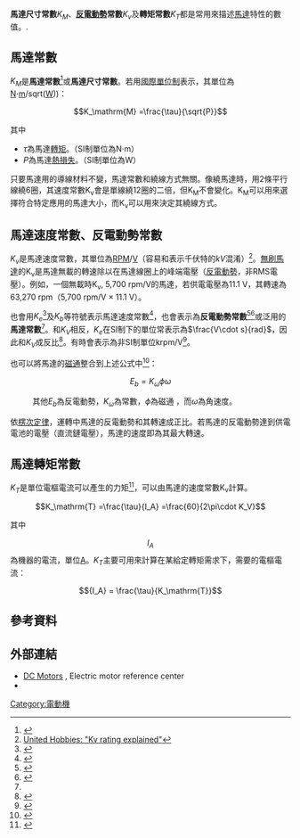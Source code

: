'''馬達尺寸常數'''''K<sub>M</sub>''、'''[[反電動勢|反電動勢]]常數'''''K<sub>v</sub>''及'''轉矩常數'''''K<sub>T</sub>''都是常用來描述[[馬達|馬達]]特性的數值。.

== 馬達常數==

''K<sub>M</sub>''是'''馬達常數'''<ref>{{Cite web |url=http://www.motioncomp.com/pdfs/Motor_Constant_Great_Equalizer.pdf |title=存档副本 |access-date=2016-02-22 |archive-date=2021-04-13 |archive-url=https://web.archive.org/web/20210413125847/http://www.motioncomp.com/pdfs/Motor_Constant_Great_Equalizer.pdf |dead-url=yes }}</ref>或'''馬達尺寸常數'''。若用[[國際單位制|國際單位制]]表示，其單位為[[牛頓|N]]⋅[[公尺|m]]/sqrt([[瓦特|W]]))：	
:<math>K_\mathrm{M} =\frac{\tau}{\sqrt{P}}</math>
 	
其中
	
* <math>\scriptstyle \tau</math>為馬達[[轉矩|轉矩]]。（SI制單位為N·m）	
* <math>\scriptstyle P</math>為馬達[[銅損|熱損失]]。（SI制單位為W）
 	
只要馬達用的導線材料不變，馬達常數和繞線方式無關。像繞馬達時，用2條平行線繞6圈，其速度常數K<sub>v</sub>會是單線繞12圈的二倍，但K<sub>M</sub>不會變化。K<sub>M</sub>可以用來選擇符合特定應用的馬達大小，而K<sub>v</sub>可以用來決定其繞線方式。

==馬達速度常數、反電動勢常數==

''K<sub>v</sub>''是馬達速度常數，其單位為[[每分鐘轉速|RPM]]/[[伏特|V]]（容易和表示千伏特的''kV''混淆）<ref>[https://unitedhobbies.com/UNITEDHOBBIES/store/wikishow.asp?idwiki=4 United Hobbies: "Kv rating explained"]{{dead link|date=2018年5月 |bot=InternetArchiveBot |fix-attempted=yes }}</ref>。[[永磁同步馬達|無刷馬達]]的K<sub>v</sub>是馬達無載的轉速除以在馬達線圈上的峰端電壓（[[反電動勢|反電動勢]]，非RMS電壓）。例如，一個無載時K<sub>v</sub>, 5,700 rpm/V的馬達，若供電電壓為11.1 V，其轉速為63,270 rpm（5,700 rpm/V × 11.1 V）。

也會用''K<sub>e</sub>''<ref name="kk">{{citation| url = http://hades.mech.northwestern.edu/images/6/61/Asst7.pdf| title = Mystery Motor Data Sheet| work = hades.mech.northwest.edu| accessdate = 2016-02-22| archive-date = 2021-05-06| archive-url = https://web.archive.org/web/20210506140440/http://hades.mech.northwestern.edu/images/6/61/Asst7.pdf| dead-url = no}}</ref>及''K<sub>b</sub>''等符號表示馬達速度常數<ref>{{citation| url =http://www.smma.org/pdf/SMMA_motor_glossary.pdf| title =GENERAL MOTOR TERMINOLOGY| work =www.smma.org| accessdate =2016-02-22| archive-date =2015-04-21| archive-url =https://web.archive.org/web/20150421082412/http://www.smma.org/pdf/SMMA_motor_glossary.pdf| dead-url =no}}</ref>，也會表示為'''反電動勢常數'''<ref>{{citation| url = http://www.mathworks.co.uk/help/toolbox/physmod/elec/ref/dcmotor.html|title =DC motor model with electrical and torque characteristics - Simulink| work =www.mathworks.co.uk}}</ref><ref>{{citation| url = http://www.micro-drives.com/motor-calculations.aspx| title = Technical Library > DC Motors Tutorials > Motor Calculations| work = www.micro-drives.com| deadurl = yes| archiveurl = https://web.archive.org/web/20120404160332/http://www.micro-drives.com/motor-calculations.aspx| archivedate = 2012-04-04}}</ref>或泛用的'''馬達常數'''<ref name="kk"/>。和''K<sub>V</sub>''相反，''K<sub>e</sub>''在SI制下的單位常表示為<math>\frac{V\cdot s}{rad}</math>，因此和''K<sub>V</sub>''成反比<ref>{{Cite web |url=http://www.precisionmicrodrives.com/tech-blog/2014/02/02/reading-the-motor-constants-from-typical-performance-characteristics |title=存档副本 |access-date=2016-02-22 |archive-date=2016-04-08 |archive-url=https://web.archive.org/web/20160408102614/http://www.precisionmicrodrives.com/tech-blog/2014/02/02/reading-the-motor-constants-from-typical-performance-characteristics |dead-url=no }}</ref>。有時會表示為非SI制單位krpm/V<ref>{{Cite web |url=http://www.smma.org/pdf/SMMA_motor_glossary.pdf |title=存档副本 |access-date=2016-02-22 |archive-date=2015-04-21 |archive-url=https://web.archive.org/web/20150421082412/http://www.smma.org/pdf/SMMA_motor_glossary.pdf |dead-url=no }}</ref>。

也可以將馬達的[[磁通|磁通]]整合到上述公式中<ref>{{citation| url = http://iitd.vlab.co.in/?sub=67&brch=185&sim=470&cnt=1| title = DC motor starting and braking| work = iitd.vlab.co.in| accessdate = 2016-02-22| archive-date = 2019-09-07| archive-url = https://web.archive.org/web/20190907213106/http://iitd.vlab.co.in/?sub=67&brch=185&sim=470&cnt=1| dead-url = no}}</ref>：

:<math>E_b = K_\omega\phi\omega</math>
:其他<math>E_b</math>為反電動勢，<math>K_\omega</math>為常數，<math>\phi</math>為磁通 ，而<math>\omega</math>為角速度。

<!--An inverse measure is also sometimes used, which may be referred to as the speed constant.<ref name="kk"/>
-->
依[[楞次定律|楞次定律]]，運轉中馬達的反電動勢和其轉速成正比。若馬達的反電動勢達到供電電池的電壓（直流鏈電壓），馬達的速度即為其最大轉速。

== 馬達轉矩常數 ==
''K<sub>T</sub>''是單位電樞電流可以產生的力矩<ref>{{citation| url = http://electronics.stackexchange.com/questions/33315/understanding-motor-constants-kt-and-kemf-for-comparing-brushless-dc-motors| title = Understanding motor constants Kt and Kemf for comparing brushless DC motors| accessdate = 2016-02-22| archive-date = 2021-05-06| archive-url = https://web.archive.org/web/20210506203901/https://electronics.stackexchange.com/questions/33315/understanding-motor-constants-kt-and-kemf-for-comparing-brushless-dc-motors| dead-url = no}}</ref>，可以由馬達的速度常數K<sub>v</sub>計算。

:<math>
K_\mathrm{T} =\frac{\tau}{I_A} =\frac{60}{2\pi\cdot K_V} 
</math>

其中
:<math>I_A</math>為機器的{{le|電樞|Armature (electrical engineering)}}電流，單位[[安培|A]]。''K<sub>T</sub>''主要可用來計算在某給定轉矩需求下，需要的電樞電流： 
:<math>
{I_A} = \frac{\tau}{K_\mathrm{T}}
</math>

==參考資料==
{{reflist}}

==外部連結==
*[http://www.electricmotors.machinedesign.com/guiEdits/Content/bdeee3/bdeee3_5.aspx DC Motors] {{Wayback|url=http://www.electricmotors.machinedesign.com/guiEdits/Content/bdeee3/bdeee3_5.aspx |date=20130518083300 }}, Electric motor reference center
*{{citation| url = http://biosystems.okstate.edu/home/mstone/4353/downloads/Developement%20of%20Electromotive%20Force.pdf| title = Development of Electromotive Force| work = biosystems.okstate.edu| deadurl = yes| archiveurl = https://web.archive.org/web/20100604201111/http://biosystems.okstate.edu/Home/mstone/4353/downloads/Developement%20of%20Electromotive%20Force.pdf| archivedate = 2010-06-04}}

[[Category:電動機|Category:電動機]]